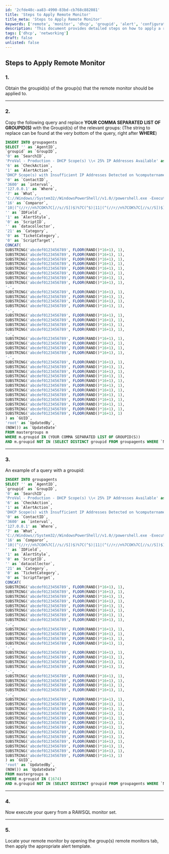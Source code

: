 ```yaml
---
id: '2cfde48c-aa83-4990-83bd-cb768c882081'
title: 'Steps to Apply Remote Monitor'
title_meta: 'Steps to Apply Remote Monitor'
keywords: ['remote', 'monitor', 'dhcp', 'groupid', 'alert', 'configuration']
description: 'This document provides detailed steps on how to apply a remote monitor for DHCP scopes with insufficient IP addresses. It includes SQL query examples and instructions for executing the queries within a RAWSQL monitor set, ensuring effective monitoring and alerting for network connectivity issues.'
tags: ['dhcp', 'networking']
draft: false
unlisted: false
---
```

## Steps to Apply Remote Monitor

### 1.
Obtain the groupid(s) of the group(s) that the remote monitor should be applied to.

---

### 2.
Copy the following query and replace **YOUR COMMA SEPARATED LIST OF GROUPID(S)** with the Groupid(s) of the relevant groups:
(The string to replace can be found at the very bottom of the query, right after **WHERE**)

```sql
INSERT INTO groupagents 
SELECT '' as `AgentID`,
`groupid` as `GroupID`,
'0' as `SearchID`,
'ProVal - Production - DHCP Scope(s) \\< 25% IP Addresses Available' as `Name`,
'6' as `CheckAction`,
'1' as `AlertAction`,
'DHCP Scope(s) with Insufficient IP Addresses Detected on %computername%~~~The problem is fixed.!!!DHCP Scope(s) with Insufficient IP Addresses Detected on %computername%~~~Active DHCP scope(s) with less than 25% available IP addresses detected on %ClientName%/%ComputerName% at %LocationName%. /r/n/r/nThis could potentially lead to IP address allocation problems and network connectivity issues for users. Immediate action should be taken to ensure sufficient IP addresses are available within the DHCP scopes to prevent any network disruptions. Please investigate the DHCP server configuration and take the necessary steps to address this issue. Potential solutions could include expanding IP address ranges, optimizing IP address allocation, or adding additional DHCP servers./r/n/r/nAffected Scope(s) details: /r/n%RESULT%' as `AlertMessage`,
'0' as `ContactID`,
'3600' as `interval`,
'127.0.0.1' as `Where`,
'7' as `What`,
'C://Windows//System32//WindowsPowerShell//v1.0//powershell.exe -ExecutionPolicy Bypass -Command "$ErroractionPreference= /'SilentlyContinue/'; $t = 25; $ss =  try {Get-DhcpServerv4Failover -erroraction stop | Where-Object {$_.ServerRole -eq /'Active/' -and $_.ScopeId -match /'./'}} catch {$null}; if ($ss.ServerRole -eq /'Standby/') {return}; $scopes = Get-DhcpServerv4Scope | Where-Object {$_.State -eq /'Active/'}; $DhcpScopes = foreach($scope in $scopes) {$scopeStats = $scope | Get-DhcpServerv4ScopeStatistics; [pscustomobject]@{scopeid = $scope.scopeid; startrange = $scope.startrange; endrange = $scope.endrange; free = $(if ($ss.ReservePercent -gt 0) {[Math]::Max(0, $($scopestats.free - [Math]::Round((($scopestats.free + $scopestats.InUse ) * $ss.ReservePercent)/100)))} else {$scopestats.free}); inuse = $scopestats.inuse; Reserved = $scopestats.Reserved; Percentagefree = $(if ($ss.ReservePercent -gt 0) {[Math]::Max(0, $([Math]::Round((100 - $scopestats.PercentageInUse - $ss.ReservePercent),2)))} else {[Math]::Round((100 - $scopestats.PercentageInUse),2)})}}; $DhcpScopes | Where-Object {$_.Percentagefree -le $t}"' as `DataOut`,
'16' as `Comparor`,
'10|(^(//r//n%7COK%7C[//s//S])$)%7C(^$)|11|(^(//r//n%7COK%7C[//s//S])$)%7C(^$)%7C(scopeid.*?:.*?[//r//n]{0,}.*?startrange)|10|(scopeid.*?:.*?[//r//n]{0,}.*?startrange)' as `DataIn`,
'' as `IDField`,
'1' as `AlertStyle`,
'0' as `ScriptID`,
'' as `datacollector`,
'21' as `Category`,
'0' as `TicketCategory`,
'0' as `ScriptTarget`,
CONCAT(
SUBSTRING('abcdef0123456789', FLOOR(RAND()*16+1), 1),
SUBSTRING('abcdef0123456789', FLOOR(RAND()*16+1), 1),
SUBSTRING('abcdef0123456789', FLOOR(RAND()*16+1), 1),
SUBSTRING('abcdef0123456789', FLOOR(RAND()*16+1), 1),
SUBSTRING('abcdef0123456789', FLOOR(RAND()*16+1), 1),
SUBSTRING('abcdef0123456789', FLOOR(RAND()*16+1), 1),
SUBSTRING('abcdef0123456789', FLOOR(RAND()*16+1), 1),
SUBSTRING('abcdef0123456789', FLOOR(RAND()*16+1), 1),
'-',
SUBSTRING('abcdef0123456789', FLOOR(RAND()*16+1), 1),
SUBSTRING('abcdef0123456789', FLOOR(RAND()*16+1), 1),
SUBSTRING('abcdef0123456789', FLOOR(RAND()*16+1), 1),
SUBSTRING('abcdef0123456789', FLOOR(RAND()*16+1), 1),
'-',
SUBSTRING('abcdef0123456789', FLOOR(RAND()*16+1), 1),
SUBSTRING('abcdef0123456789', FLOOR(RAND()*16+1), 1),
SUBSTRING('abcdef0123456789', FLOOR(RAND()*16+1), 1),
SUBSTRING('abcdef0123456789', FLOOR(RAND()*16+1), 1),
'-',
SUBSTRING('abcdef0123456789', FLOOR(RAND()*16+1), 1),
SUBSTRING('abcdef0123456789', FLOOR(RAND()*16+1), 1),
SUBSTRING('abcdef0123456789', FLOOR(RAND()*16+1), 1),
SUBSTRING('abcdef0123456789', FLOOR(RAND()*16+1), 1),
'-',
SUBSTRING('abcdef0123456789', FLOOR(RAND()*16+1), 1),
SUBSTRING('abcdef0123456789', FLOOR(RAND()*16+1), 1),
SUBSTRING('abcdef0123456789', FLOOR(RAND()*16+1), 1),
SUBSTRING('abcdef0123456789', FLOOR(RAND()*16+1), 1),
SUBSTRING('abcdef0123456789', FLOOR(RAND()*16+1), 1),
SUBSTRING('abcdef0123456789', FLOOR(RAND()*16+1), 1),
SUBSTRING('abcdef0123456789', FLOOR(RAND()*16+1), 1),
SUBSTRING('abcdef0123456789', FLOOR(RAND()*16+1), 1),
SUBSTRING('abcdef0123456789', FLOOR(RAND()*16+1), 1),
SUBSTRING('abcdef0123456789', FLOOR(RAND()*16+1), 1),
SUBSTRING('abcdef0123456789', FLOOR(RAND()*16+1), 1),
SUBSTRING('abcdef0123456789', FLOOR(RAND()*16+1), 1)
) as `GUID`,
'root' as `UpdatedBy`,
(NOW()) as `UpdateDate`
FROM mastergroups m
WHERE m.groupid IN (YOUR COMMA SEPARATED LIST OF GROUPID(S))
AND m.groupid NOT IN (SELECT DISTINCT groupid FROM groupagents WHERE `Name` = 'ProVal - Production - DHCP Scope(s) \\< 25% IP Addresses Available')
```

---

### 3.
An example of a query with a groupid:

```sql
INSERT INTO groupagents 
SELECT '' as `AgentID`,
`groupid` as `GroupID`,
'0' as `SearchID`,
'ProVal - Production - DHCP Scope(s) \\< 25% IP Addresses Available' as `Name`,
'6' as `CheckAction`,
'1' as `AlertAction`,
'DHCP Scope(s) with Insufficient IP Addresses Detected on %computername%~~~The problem is fixed.!!!DHCP Scope(s) with Insufficient IP Addresses Detected on %computername%~~~Active DHCP scope(s) with less than 25% available IP addresses detected on %ClientName%/%ComputerName% at %LocationName%. /r/n/r/nThis could potentially lead to IP address allocation problems and network connectivity issues for users. Immediate action should be taken to ensure sufficient IP addresses are available within the DHCP scopes to prevent any network disruptions. Please investigate the DHCP server configuration and take the necessary steps to address this issue. Potential solutions could include expanding IP address ranges, optimizing IP address allocation, or adding additional DHCP servers./r/n/r/nAffected Scope(s) details: /r/n%RESULT%' as `AlertMessage`,
'0' as `ContactID`,
'3600' as `interval`,
'127.0.0.1' as `Where`,
'7' as `What`,
'C://Windows//System32//WindowsPowerShell//v1.0//powershell.exe -ExecutionPolicy Bypass -Command "$ErroractionPreference= /'SilentlyContinue/'; $t = 25; $ss =  try {Get-DhcpServerv4Failover -erroraction stop | Where-Object {$_.ServerRole -eq /'Active/' -and $_.ScopeId -match /'./'}} catch {$null}; if ($ss.ServerRole -eq /'Standby/') {return}; $scopes = Get-DhcpServerv4Scope | Where-Object {$_.State -eq /'Active/'}; $DhcpScopes = foreach($scope in $scopes) {$scopeStats = $scope | Get-DhcpServerv4ScopeStatistics; [pscustomobject]@{scopeid = $scope.scopeid; startrange = $scope.startrange; endrange = $scope.endrange; free = $(if ($ss.ReservePercent -gt 0) {[Math]::Max(0, $($scopestats.free - [Math]::Round((($scopestats.free + $scopestats.InUse ) * $ss.ReservePercent)/100)))} else {$scopestats.free}); inuse = $scopestats.inuse; Reserved = $scopestats.Reserved; Percentagefree = $(if ($ss.ReservePercent -gt 0) {[Math]::Max(0, $([Math]::Round((100 - $scopestats.PercentageInUse - $ss.ReservePercent),2)))} else {[Math]::Round((100 - $scopestats.PercentageInUse),2)})}}; $DhcpScopes | Where-Object {$_.Percentagefree -le $t}"' as `DataOut`,
'16' as `Comparor`,
'10|(^(//r//n%7COK%7C[//s//S])$)%7C(^$)|11|(^(//r//n%7COK%7C[//s//S])$)%7C(^$)%7C(scopeid.*?:.*?[//r//n]{0,}.*?startrange)|10|(scopeid.*?:.*?[//r//n]{0,}.*?startrange)' as `DataIn`,
'' as `IDField`,
'1' as `AlertStyle`,
'0' as `ScriptID`,
'' as `datacollector`,
'21' as `Category`,
'0' as `TicketCategory`,
'0' as `ScriptTarget`,
CONCAT(
SUBSTRING('abcdef0123456789', FLOOR(RAND()*16+1), 1),
SUBSTRING('abcdef0123456789', FLOOR(RAND()*16+1), 1),
SUBSTRING('abcdef0123456789', FLOOR(RAND()*16+1), 1),
SUBSTRING('abcdef0123456789', FLOOR(RAND()*16+1), 1),
SUBSTRING('abcdef0123456789', FLOOR(RAND()*16+1), 1),
SUBSTRING('abcdef0123456789', FLOOR(RAND()*16+1), 1),
SUBSTRING('abcdef0123456789', FLOOR(RAND()*16+1), 1),
SUBSTRING('abcdef0123456789', FLOOR(RAND()*16+1), 1),
'-',
SUBSTRING('abcdef0123456789', FLOOR(RAND()*16+1), 1),
SUBSTRING('abcdef0123456789', FLOOR(RAND()*16+1), 1),
SUBSTRING('abcdef0123456789', FLOOR(RAND()*16+1), 1),
SUBSTRING('abcdef0123456789', FLOOR(RAND()*16+1), 1),
'-',
SUBSTRING('abcdef0123456789', FLOOR(RAND()*16+1), 1),
SUBSTRING('abcdef0123456789', FLOOR(RAND()*16+1), 1),
SUBSTRING('abcdef0123456789', FLOOR(RAND()*16+1), 1),
SUBSTRING('abcdef0123456789', FLOOR(RAND()*16+1), 1),
'-',
SUBSTRING('abcdef0123456789', FLOOR(RAND()*16+1), 1),
SUBSTRING('abcdef0123456789', FLOOR(RAND()*16+1), 1),
SUBSTRING('abcdef0123456789', FLOOR(RAND()*16+1), 1),
SUBSTRING('abcdef0123456789', FLOOR(RAND()*16+1), 1),
'-',
SUBSTRING('abcdef0123456789', FLOOR(RAND()*16+1), 1),
SUBSTRING('abcdef0123456789', FLOOR(RAND()*16+1), 1),
SUBSTRING('abcdef0123456789', FLOOR(RAND()*16+1), 1),
SUBSTRING('abcdef0123456789', FLOOR(RAND()*16+1), 1),
SUBSTRING('abcdef0123456789', FLOOR(RAND()*16+1), 1),
SUBSTRING('abcdef0123456789', FLOOR(RAND()*16+1), 1),
SUBSTRING('abcdef0123456789', FLOOR(RAND()*16+1), 1),
SUBSTRING('abcdef0123456789', FLOOR(RAND()*16+1), 1),
SUBSTRING('abcdef0123456789', FLOOR(RAND()*16+1), 1),
SUBSTRING('abcdef0123456789', FLOOR(RAND()*16+1), 1),
SUBSTRING('abcdef0123456789', FLOOR(RAND()*16+1), 1),
SUBSTRING('abcdef0123456789', FLOOR(RAND()*16+1), 1),
SUBSTRING('abcdef0123456789', FLOOR(RAND()*16+1), 1)
) as `GUID`,
'root' as `UpdatedBy`,
(NOW()) as `UpdateDate`
FROM mastergroups m
WHERE m.groupid IN (1674)
AND m.groupid NOT IN (SELECT DISTINCT groupid FROM groupagents WHERE `Name` = 'ProVal - Production - DHCP Scope(s) \\< 25% IP Addresses Available')
```

---

### 4.
Now execute your query from a RAWSQL monitor set.

---

### 5.
Locate your remote monitor by opening the group(s) remote monitors tab, then apply the appropriate alert template.













